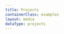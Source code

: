 ```yaml
---
title: Projects
containerClass: examples
layout: media
dataType: projects
---
```


<!--
  If you're looking to add content to our Projects page,
  Go to ../../_data/projects.json and add your course.
-->
